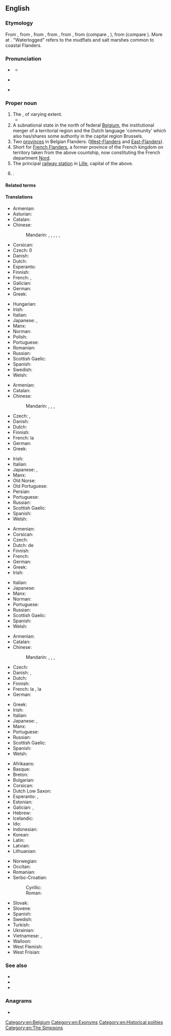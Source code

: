 ==English==
{{wikipedia}}

===Etymology===
From {{der|en|fr|Flandres}}, from {{der|en|nl|Vlaanderen|g=p}}, from {{der|en|dum|Vlander}}, from {{der|en|ofs|-}}, from {{der|en|gem-pro|*flaumdra|t=waterlogged land}}, from {{m|gem-pro|*flaumaz|t=flowing, current (water)}} (compare {{cog|goh|weraltfloum|t=transitoriness of life}}, {{cog|non|flaumr|t=eddy}}), from {{der|en|ine-pro|*plow-m-|t=flow}} (compare {{cog|grc|πλῠ́μα|t=dishwater, washing water}}). More at {{l|en|flow}}. "Waterlogged" refers to the mudflats and salt marshes common to coastal Flanders.

===Pronunciation===
* {{a|UK}} {{IPA|en|/ˈflɑːn.dəz/}}
** {{audio|en|LL-Q1860 (eng)-Vealhurl-Flanders.wav|Audio (UK)}}
* {{a|US}} {{IPA|en|/ˈflæn.dɚz/}}
* {{rhymes|en|ɑːndə(ɹ)z|ændə(ɹ)z|s=2|q1=Received Pronunciation|q2=General American}}

===Proper noun===
{{en-proper noun|~|Flanderses}}

# The {{w|County of Flanders}}, of varying extent.
#* {{RQ:Shakespeare Henry 8|iii|2|text=When you went / Ambassador to the Emperor, you made bold / To carry into '''Flanders''' the great seal.}}
# A subnational state in the north of federal [[Belgium]], the institutional merger of a territorial region and the Dutch language 'community' which also has/shares some authority in the capital region Brussels.
# Two [[province]]s in Belgian Flanders: ([[West-Flanders]] and [[East-Flanders]]).
# Short for [[French Flanders]], a former province of the French kingdom on territory taken from the above countship, now constituting the French department [[Nord]].
# The principal [[railway station]] in [[Lille]], capital of the above.
# {{surname|en|nodot=1}}.

====Related terms====
{{rel4|en|East-Flanders|Flandrian|Flemish|French Flanders|Imperial Flanders|West-Flanders|Zeelandic Flanders}}

====Translations====
{{trans-top|subnational state in the north of federal Belgium}}
* Armenian: {{t|hy|Ֆլանդրիա}}
* Asturian: {{t|ast|Flandes}}
* Catalan: {{t|ca|Flandes|m}}
* Chinese:
*: Mandarin: {{t+|cmn|佛蘭德}}, {{t+|cmn|佛兰德|tr=Fólándé}}, {{t|cmn|弗蘭德}}, {{t|cmn|弗兰德|tr=Fúlándé}}, {{t|cmn|法蘭德斯區}}, {{t|cmn|法兰德斯区|tr=Fǎlándésī}}
* Corsican: {{t|co|Fiandri|f-p}}
* Czech: {{t+|cs|Vlámsko|n}}0
* Danish: {{t+|da|Flandern}}
* Dutch: {{t+|nl|Vlaanderen|n}}
* Esperanto: {{t|eo|Flandrio}}
* Finnish: {{t+|fi|Flanderi}}
* French: {{t+|fr|Flandre|f|alt=la Flandre}}, {{t+|fr|Flandres|f-p|alt=les Flandres}}
* Galician: {{t+|gl|Flandres}}
* German: {{t+|de|Flandern|n}}
* Greek: {{t+|el|Φλάνδρα|f}}
{{trans-mid}}
* Hungarian: {{t+|hu|Flandria}}
* Irish: {{t|ga|Flóndras|m}}
* Italian: {{t|it|Fiandre}}
* Japanese: {{t|ja|フランデレン|tr=Furanderen}}, {{t|ja|フランドル|tr=Furandoru}}
* Manx: {{t|gv|Flandyryn|f|alt=Yn Flandyryn}}
* Norman: {{t|nrf|Fliandres|f-p}} {{q|Jersey}}
* Polish: {{t+|pl|Flandria|f}}
* Portuguese: {{t+|pt|Flandres|f}}
* Romanian: {{t|ro|Flandra|f}}
* Russian: {{t+|ru|Фла́ндрия|f}}
* Scottish Gaelic: {{t|gd|Flannras|m}}
* Spanish: {{t+|es|Flandes|m}}
* Swedish: {{t|sv|Flandern}}
* Welsh: {{t+|cy|Fflandrys}}
{{trans-bottom}}

{{trans-top|historical county}}
* Armenian: {{t|hy|Ֆլանդրիա}}
* Catalan: {{t|ca|Flandes|m}}
* Chinese:
*: Mandarin: {{t+|cmn|佛蘭德}}, {{t+|cmn|佛兰德|tr=Fólándé}}, {{t|cmn|弗蘭德}}, {{t|cmn|弗兰德|tr=Fúlándé}}
* Czech: {{t+|cs|Vlámsko|n}}, {{t+|cs|Flandry|f-p}}
* Danish: {{t+|da|Flandern|alt=(grevskabet) Flandern}}
* Dutch: {{t+|nl|Vlaanderen|n|alt=(graafschap) Vlaanderen}}
* Finnish: {{t+|fi|Flanderi}}
* French: la {{t+|fr|Flandre|f}}
* German: {{t+|de|Flandern|n}}
* Greek: {{t+|el|Φλάνδρα|f}}
{{trans-mid}}
* Irish: {{t|ga|Flóndras|m}}
* Italian: {{t|it|Fiandre}}
* Japanese: {{t|ja|フランドル|tr=Furandoru}}, {{t|ja|フランダース|tr=Furandāsu}}
* Manx: {{t|gv|Flandyryn|f|alt=Yn Flandyryn}}
* Old Norse: {{t|non|Flæmingjaland|n}}
* Old Portuguese: {{t|roa-opt|Frandes}}
* Persian: {{t|fa|فلاندر|tr=flânder}}
* Portuguese: {{t+|pt|Flandres|f}}
* Russian: {{t+|ru|Фла́ндрия|f}}
* Scottish Gaelic: {{t|gd|Flannras|m}}
* Spanish: {{t+|es|Flandes|m}}
* Welsh: {{t+|cy|Fflandrys}}
{{trans-bottom}}

{{trans-top|two provinces in Belgium}}
* Armenian: {{t|hy|Ֆլանդրիա}}
* Corsican: {{t|co|Fiandri|f-p}}
* Czech: {{t+|cs|Flandry|f-p}}
* Dutch: de {{t|nl|Vlaanders|p}}
* Finnish: {{t+|fi|Flanderi}}
* French: {{t+|fr|Flandres|f-p}}
* German: {{t+|de|Flandern|p}}
* Greek: {{t+|el|Φλάνδρα|f}}
* Irish: {{t|ga|Flóndras|m}}
{{trans-mid}}
* Italian: {{t|it|Fiandre|f-p}}
* Japanese: {{t|ja|フランデレン州|tr=Furanderen shū}}
* Manx: {{t|gv|Flandyryn|f|alt=Yn Flandyryn}}
* Norman: {{t|nrf|Fliandres|f-p}} {{q|Jersey}}
* Portuguese: {{t+|pt|Flandres|f}}
* Russian: {{t+|ru|Фла́ндрия|f}}
* Scottish Gaelic: {{t|gd|Flannras|m}}
* Spanish: {{t+|es|Flandes|m}}
* Welsh: {{t+|cy|Fflandrys}}
{{trans-bottom}}

{{trans-top|former province and region of northern France}}
* Armenian: {{t|hy|Ֆլանդրիա}}
* Catalan: {{t|ca|Flandes francès|m}}
* Chinese:
*: Mandarin: {{t+|cmn|佛蘭德}}, {{t+|cmn|佛兰德|tr=Fólándé}}, {{t|cmn|弗蘭德}}, {{t|cmn|弗兰德|tr=Fúlándé}}
* Czech: {{t+|cs|Flandry|f-p}}
* Danish: {{t+|da|Flandern}}, {{t|da|Fransk Flandern}}
* Dutch: {{t|nl|Frans-Vlaanderen|n}}
* Finnish: {{t+|fi|Flanderi}}
* French: la {{t+|fr|Flandre|f}}, la {{t|fr|Flandre française|f}}
* German: {{t+|de|Flandern|n}}
{{trans-mid}}
* Greek: {{t+|el|Φλάνδρα|f}}
* Irish: {{t|ga|Flóndras|m}}
* Italian: {{t|it|Fiandre|f-p}}
* Japanese: {{t|ja|フランドル|tr=Furandoru}}, {{t|ja|フランドル・フランセーズ|tr=Furandoru furansēzu}}
* Manx: {{t|gv|Flandyryn|f|alt=Yn Flandyryn}}
* Portuguese: {{t+|pt|Flandres|f}}
* Russian: {{t+|ru|Фла́ндрия|f}}
* Scottish Gaelic: {{t|gd|Flannras|m}}
* Spanish: {{t+|es|Flandes|m}}
* Welsh: {{t+|cy|Fflandrys}}
{{trans-bottom}}

{{checktrans-top}}
* Afrikaans: {{t-check|af|Vlaandere}}
* Basque: {{t-check|eu|Flandria}}
* Breton: {{t+check|br|Flandrez}}
* Bulgarian: {{t-check|bg|Фламандия|f}}
* Corsican: {{t-check|co|Fiandria}}
* Dutch Low Saxon: {{t-check|nds-nl|Vlaonderen}}
* Esperanto: {{t-check|eo|Flandrio}}, {{t-check|eo|Flandrujo}}
* Estonian: {{t-check|et|Flandria}}
* Galician: {{t-check|gl|Flandes}}, {{t+check|gl|Flandres}}
* Hebrew: {{t-check|he|פלנדריה}}
* Icelandic: {{t-check|is|Flæmingjaland}}
* Ido: {{t+check|io|Flandria}}
* Indonesian: {{t-check|id|Flandria}}
* Korean: {{t-check|ko|플란데런}}
* Latin: {{t-check|la|Flandria|f}}
* Latvian: {{t-check|lv|Flandrija}}
* Lithuanian: {{t-check|lt|Flandrija}}
{{trans-mid}}
* Norwegian: {{t-check|no|Flandern}}
* Occitan: {{t-check|oc|Flandra}}
* Romanian: {{t-check|ro|Flandra}}
* Serbo-Croatian:
*: Cyrillic: {{t-check|sh|Фла̀ндрија|f}}
*: Roman: {{t+check|sh|Flàndrija|f}}
* Slovak: {{t-check|sk|Flámsko}}
* Slovene: {{t-check|sl|Flandrija}}
* Spanish: {{t+check|es|Flandes|m}}
* Swedish: {{t-check|sv|Flandern}}
* Turkish: {{t-check|tr|Flaman Ovası}}
* Ukrainian: {{t-check|uk|Фландрія|f}}
* Vietnamese: {{t-check|vi|Flăng-drơ}}, {{t-check|vi|xứ Flăng-drơ}}
* Walloon: {{t-check|wa|Flande}}
* West Flemish: {{t-check|vls|Vloandern}}
* West Frisian: {{t-check|fy|Flaanderen}}
{{trans-bottom}}

===See also===
* {{l|en|Belgium}}
* {{l|en|Brussels}}
* {{l|en|Wallonia}}

===Anagrams===
* {{anagrams|en|a=adeflnrs|Ferlands|Fernalds|snarfled}}

[[Category:en:Belgium]]
[[Category:en:Exonyms]]
[[Category:en:Historical polities]]
[[Category:en:The Simpsons]]